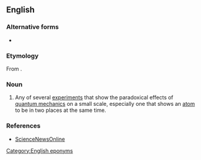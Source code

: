 ==English==

===Alternative forms===
* {{alter|en|Schrödinger kitten|Schrodinger's kitten|Schrodinger kitten|Schroedinger's kitten|Schroedinger kitten}}

===Etymology===
From {{m|en|Schrödinger's cat}}.

===Noun===
{{en-noun|head=[[Schrödinger]]'s [[kitten]]}}

# {{lb|en|informal|physics}} Any of several [[experiment]]s that show the paradoxical effects of [[quantum mechanics]] on a small scale, especially one that shows an [[atom]] to be in two places at the same time.

===References===
* [https://web.archive.org/web/20070512223856/http://www.sciencenews.org/pages/sn_arch/5_25_96/fob1.htm ScienceNewsOnline]

[[Category:English eponyms]]